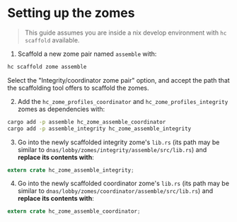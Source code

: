 
<Meta title="Backend/Setting up the zomes" />

# Setting up the zomes

> This guide assumes you are inside a nix develop environment with `hc scaffold` available.

1. Scaffold a new zome pair named `assemble` with:

```bash
hc scaffold zome assemble
```

Select the "Integrity/coordinator zome pair" option, and accept the path that the scaffolding tool offers to scaffold the zomes.

2. Add the `hc_zome_profiles_coordinator` and `hc_zome_profiles_integrity` zomes as dependencies with:

```bash
cargo add -p assemble hc_zome_assemble_coordinator
cargo add -p assemble_integrity hc_zome_assemble_integrity
```

3. Go into the newly scaffolded integrity zome's `lib.rs` (its path may be similar to `dnas/lobby/zomes/integrity/assemble/src/lib.rs`) and **replace its contents with**:

```rust
extern crate hc_zome_assemble_integrity;
```

4. Go into the newly scaffolded coordinator zome's `lib.rs` (its path may be similar to `dnas/lobby/zomes/coordinator/assemble/src/lib.rs`) and **replace its contents with**:

```rust
extern crate hc_zome_assemble_coordinator;
```
